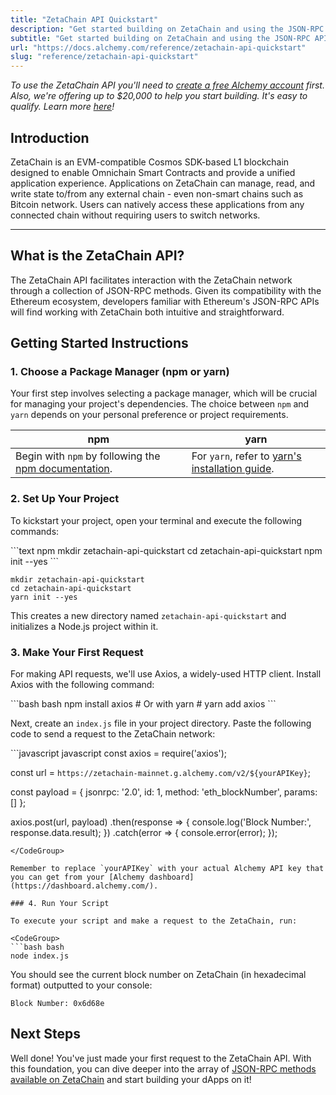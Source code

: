 ```yaml
---
title: "ZetaChain API Quickstart"
description: "Get started building on ZetaChain and using the JSON-RPC API"
subtitle: "Get started building on ZetaChain and using the JSON-RPC API"
url: "https://docs.alchemy.com/reference/zetachain-api-quickstart"
slug: "reference/zetachain-api-quickstart"
---
```


*To use the ZetaChain API you'll need to [create a free Alchemy account](https://dashboard.alchemy.com/signup/?a=summer) first. Also, we're offering up to $20,000 to help you start building. It's easy to qualify. Learn more [here](https://www.alchemy.com/summer-of-chains-build-and-save)!*

## Introduction

ZetaChain is an EVM-compatible Cosmos SDK-based L1 blockchain designed to enable Omnichain Smart Contracts and provide a unified application experience. Applications on ZetaChain can manage, read, and write state to/from any external chain - even non-smart chains such as Bitcoin network. Users can natively access these applications from any connected chain without requiring users to switch networks.

***

## What is the ZetaChain API?

The ZetaChain API facilitates interaction with the ZetaChain network through a collection of JSON-RPC methods. Given its compatibility with the Ethereum ecosystem, developers familiar with Ethereum's JSON-RPC APIs will find working with ZetaChain both intuitive and straightforward.

## Getting Started Instructions

### 1. Choose a Package Manager (npm or yarn)

Your first step involves selecting a package manager, which will be crucial for managing your project's dependencies. The choice between `npm` and `yarn` depends on your personal preference or project requirements.

| npm                                                                                                                       | yarn                                                                                                |
| ------------------------------------------------------------------------------------------------------------------------- | --------------------------------------------------------------------------------------------------- |
| Begin with `npm` by following the [npm documentation](https://docs.npmjs.com/downloading-and-installing-node-js-and-npm). | For `yarn`, refer to [yarn's installation guide](https://classic.yarnpkg.com/lang/en/docs/install). |

### 2. Set Up Your Project

To kickstart your project, open your terminal and execute the following commands:

<CodeGroup>
  ```text npm
  mkdir zetachain-api-quickstart
  cd zetachain-api-quickstart
  npm init --yes
  ```

  ```text yarn
  mkdir zetachain-api-quickstart
  cd zetachain-api-quickstart
  yarn init --yes
  ```
</CodeGroup>

This creates a new directory named `zetachain-api-quickstart` and initializes a Node.js project within it.

### 3. Make Your First Request

For making API requests, we'll use Axios, a widely-used HTTP client. Install Axios with the following command:

<CodeGroup>
  ```bash bash
  npm install axios
  # Or with yarn
  # yarn add axios
  ```
</CodeGroup>

Next, create an `index.js` file in your project directory. Paste the following code to send a request to the ZetaChain network:

<CodeGroup>
  ```javascript javascript
  const axios = require('axios');

  const url = `https://zetachain-mainnet.g.alchemy.com/v2/${yourAPIKey}`;

  const payload = {
    jsonrpc: '2.0',
    id: 1,
    method: 'eth_blockNumber',
    params: []
  };

  axios.post(url, payload)
    .then(response => {
      console.log('Block Number:', response.data.result);
    })
    .catch(error => {
      console.error(error);
    });
  ```
</CodeGroup>

Remember to replace `yourAPIKey` with your actual Alchemy API key that you can get from your [Alchemy dashboard](https://dashboard.alchemy.com/).

### 4. Run Your Script

To execute your script and make a request to the ZetaChain, run:

<CodeGroup>
  ```bash bash
  node index.js
  ```
</CodeGroup>

You should see the current block number on ZetaChain (in hexadecimal format) outputted to your console:

```text
Block Number: 0x6d68e
```

## Next Steps

Well done! You've just made your first request to the ZetaChain API. With this foundation, you can dive deeper into the array of [JSON-RPC methods available on ZetaChain](/reference/zetachain-api-endpoints) and start building your dApps on it!
